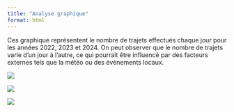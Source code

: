 ---
title: "Analyse graphique"
format: html
---

Ces graphique représentent le nombre de trajets effectués chaque jour pour les années 2022, 2023 et 2024. On peut observer que le nombre de trajets varie d'un jour à l'autre, ce qui pourrait être influencé par des facteurs externes tels que la météo ou des événements locaux.

![](nb_trajets_2022.png)

![](nb_trajets_2023.png)

![](nb_trajets_2024.png)
